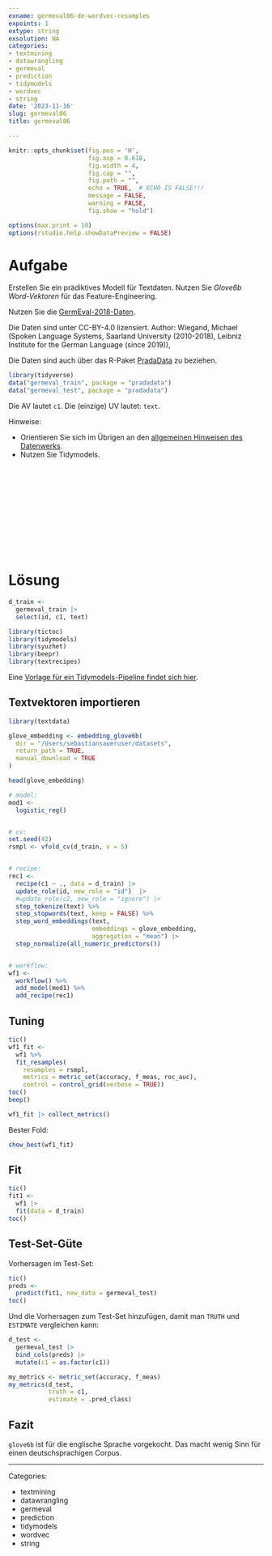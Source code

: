 ```yaml
---
exname: germeval06-de-wordvec-resamples
expoints: 1
extype: string
exsolution: NA
categories:
- textmining
- datawrangling
- germeval
- prediction
- tidymodels
- wordvec
- string
date: '2023-11-16'
slug: germeval06
title: germeval06

---
```




```r
knitr::opts_chunk$set(fig.pos = 'H',
                      fig.asp = 0.618,
                      fig.width = 4,
                      fig.cap = "", 
                      fig.path = "",
                      echo = TRUE,  # ECHO IS FALSE!!!
                      message = FALSE,
                      warning = FALSE,
                      fig.show = "hold")

options(max.print = 10)
options(rstudio.help.showDataPreview = FALSE)
```



# Aufgabe

Erstellen Sie ein prädiktives Modell für Textdaten. 
Nutzen Sie *Glove6b Word-Vektoren* für das Feature-Engineering.

Nutzen Sie die [GermEval-2018-Daten](https://heidata.uni-heidelberg.de/dataset.xhtml?persistentId=doi:10.11588/data/0B5VML).

Die Daten sind unter CC-BY-4.0 lizensiert. Author: Wiegand, Michael (Spoken Language Systems, Saarland University (2010-2018), Leibniz Institute for the German Language (since 2019)),

Die Daten sind auch über das R-Paket [PradaData](https://github.com/sebastiansauer/pradadata/tree/master/data-raw/GermEval-2018-Data-master) zu beziehen.


```r
library(tidyverse)
data("germeval_train", package = "pradadata")
data("germeval_test", package = "pradadata")
```

Die AV lautet `c1`. Die (einzige) UV lautet: `text`.


Hinweise:

- Orientieren Sie sich im Übrigen an den [allgemeinen Hinweisen des Datenwerks](https://datenwerk.netlify.app/hinweise).
- Nutzen Sie Tidymodels.






</br>
</br>
</br>
</br>
</br>
</br>
</br>
</br>
</br>
</br>

# Lösung


```r
d_train <-
  germeval_train |> 
  select(id, c1, text)
```


```r
library(tictoc)
library(tidymodels)
library(syuzhet)
library(beepr)
library(textrecipes)
```


Eine [Vorlage für ein Tidymodels-Pipeline findet sich hier](https://datenwerk.netlify.app/posts/tidymodels-vorlage2/tidymodels-vorlage2.html).


## Textvektoren importieren

```r
library(textdata)

glove_embedding <- embedding_glove6b(
  dir = "/Users/sebastiansaueruser/datasets",
  return_path = TRUE,
  manual_download = TRUE
)

head(glove_embedding)
```

```r
# model:
mod1 <-
  logistic_reg()


# cv:
set.seed(42)
rsmpl <- vfold_cv(d_train, v = 5)


# recipe:
rec1 <-
  recipe(c1 ~ ., data = d_train) |> 
  update_role(id, new_role = "id")  |> 
  #update_role(c2, new_role = "ignore") |> 
  step_tokenize(text) %>%
  step_stopwords(text, keep = FALSE) %>%
  step_word_embeddings(text,
                       embeddings = glove_embedding,
                       aggregation = "mean") |> 
  step_normalize(all_numeric_predictors()) 


# workflow:
wf1 <-
  workflow() %>% 
  add_model(mod1) %>% 
  add_recipe(rec1)

```


## Tuning

```r
tic()
wf1_fit <-
  wf1 %>% 
  fit_resamples(
    resamples = rsmpl,
    metrics = metric_set(accuracy, f_meas, roc_auc),
    control = control_grid(verbose = TRUE))
toc()
beep()
```



```r
wf1_fit |> collect_metrics()
```

Bester Fold:

```r
show_best(wf1_fit)
```



## Fit

```r
tic()
fit1 <- 
  wf1 |> 
  fit(data = d_train)
toc()
```



## Test-Set-Güte


Vorhersagen im Test-Set:

```r
tic()
preds <-
  predict(fit1, new_data = germeval_test)
toc()
```


Und die Vorhersagen zum Test-Set hinzufügen, damit man `TRUTH` und `ESTIMATE` vergleichen kann:

```r
d_test <-
  germeval_test |> 
  bind_cols(preds) |> 
  mutate(c1 = as.factor(c1))
```



```r
my_metrics <- metric_set(accuracy, f_meas)
my_metrics(d_test,
           truth = c1,
           estimate = .pred_class)
```


## Fazit




`glove6b` ist für die englische Sprache vorgekocht. 
Das macht wenig Sinn für einen deutschsprachigen Corpus.






---

Categories: 

- textmining
- datawrangling
- germeval
- prediction
- tidymodels
- wordvec
- string

